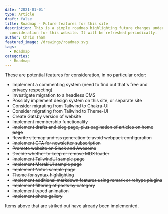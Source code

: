 ```yaml
---
date: '2021-01-01'
type: Article
draft: false
title: Roadmap - Future features for this site
description: This is a simple roadmap highlighting future changes under
  consideration for this website. It will be refreshed periodically.
author: Chris Tham
featured_image: /drawings/roadmap.svg
tags:
  - Roadmap
categories:
  - Roadmap
---
```


These are potential features for consideration, in no particular order:

- Implement a commenting system (need to find out that's free and privacy respecting)
- Investigate migration to a headless CMS
- Possibly implement design system on this site, or separate site
- Consider migrating from Tailwind to Chakra-UI
- Consider migrating from Tailwind to Theme-UI
- Create Gatsby version of website
- Implement membership functionality
- ~~Implement drafts and blog page, plus pagination of articles on home page~~
- ~~Rewrite sitemap and rss generation to avoid webpack configuration~~
- ~~Implement CTA for newsletter subscription~~
- ~~Promote website on Slack and Awesome~~
- ~~Decide whether to keep or remove MDX loader~~
- ~~Implement TailwindUI sample page~~
- ~~Implement MerakiUI sample page~~
- ~~Implement Notus sample page~~
- ~~Theme for syntax highlighting~~
- ~~Implement additional markdown features using remark or rehype plugins~~
- ~~Implement filtering of posts by category~~
- ~~Implement typed animation~~
- ~~Implement photo gallery~~

Items above that are ~~striked out~~ have already been implemented.
